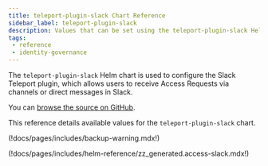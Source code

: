 ```yaml
---
title: teleport-plugin-slack Chart Reference
sidebar_label: teleport-plugin-slack
description: Values that can be set using the teleport-plugin-slack Helm chart
tags:
 - reference
 - identity-governance
---
```


The `teleport-plugin-slack` Helm chart is used to configure the Slack Teleport plugin, which allows users to receive Access Requests via channels or direct messages in Slack.

You can [browse the source on GitHub](https://github.com/gravitational/teleport/tree/v(=teleport.version=)/examples/chart/access/slack).

This reference details available values for the `teleport-plugin-slack` chart.

(!docs/pages/includes/backup-warning.mdx!)

(!docs/pages/includes/helm-reference/zz_generated.access-slack.mdx!)
